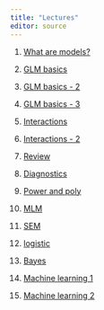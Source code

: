 ```yaml
---
title: "Lectures"
editor: source
---
```


1.  [What are models?](1-intro.qmd)

2.  [GLM basics](2-Basics.qmd)

3.  [GLM basics - 2](3-Basics.qmd)

4. [GLM basics - 3](4-Basics.qmd)

5. [Interactions](5-interact.qmd)

6. [Interactions - 2](6-interact.qmd)

7. [Review](review.qmd)

8. [Diagnostics](diagnostics.qmd)

9. [Power and poly](power.qmd)

10. [MLM](7-mlm.qmd)

12. [SEM](8-sem.pdf)

13. [logistic](9-logistic.qmd)

14. [Bayes](10-bayes.qmd)

15. [Machine learning 1](11-ml.qmd)

16. [Machine learning 2](12-ml.qmd)
